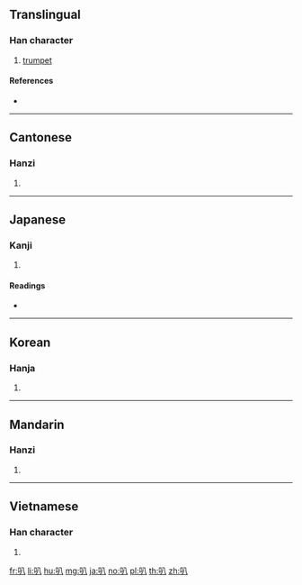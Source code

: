 ==Translingual==

===Han character===
{{Han char|rn=30|rad=口|as=02|sn=5|four=68000|canj=RC,XRC|ids=⿰口八}}

# [[trumpet]]

====References====
* {{Han ref|kx=0172.080|dkj=03242|dj=0383.040|hdz=10570.060|uh=53ED|ud=21485|bh=A57A|bd=42362}}

----

==Cantonese==

===Hanzi===
{{yue-hanzi|jyut=baa1|y=ba1}}

# {{defn|lang=yue|sort=口02}}

----

==Japanese==

===Kanji===
{{ja-kanji|grade=|rs=口02}}

# {{defn|lang=ja|sort=口02}}

====Readings====
* {{ja-readings|kanon=[[はつ]] (hatsu)|kanyoon=[[は]] (ha)|on=[[はち]] (hachi)|kun=}}

----

==Korean==

===Hanja===
{{ko-hanja|hangeul=팔|rv=pal|mr=p'al}}

# {{defn|lang=ko|sort=口02}}

----

==Mandarin==

===Hanzi===
{{cmn-hanzi|pin=[[bā]] ([[ba1]]), [[ba]] ([[ba5]])|wg=pa<sup>1</sup>, pa<sup>5</sup>}}

# {{defn|lang=cmn|sort=口02}}

----

==Vietnamese==

===Han character===
{{vi-hantu|[[bá]], [[bớt]], [[bát]], [[bợt]], [[bớ]], [[váp]], [[vát]]|rs=口02}}

# {{defn|lang=vi}}

[[fr:叭]]
[[li:叭]]
[[hu:叭]]
[[mg:叭]]
[[ja:叭]]
[[no:叭]]
[[pl:叭]]
[[th:叭]]
[[zh:叭]]